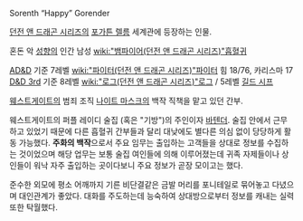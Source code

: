 Sorenth “Happy” Gorender

[[던전 앤 드래곤 시리즈]]의 [[포가튼 렐름]] 세계관에 등장하는 인물. 

혼돈 악 [[성향]]의 인간 남성 [[wiki:"뱀파이어(던전 앤 드래곤 시리즈)"흡혈귀]]

[[AD&D]] 기준 7레벨 [[wiki:"파이터(던전 앤 드래곤 시리즈)"파이터]] 힘 18/76, 카리스마 17
[[D&D 3rd]] 기준 8레벨 [[wiki:"로그(던전 앤 드래곤 시리즈)"로그]] / 5레벨 [[길드 시프]]

[[웨스트게이트]]의 범죄 조직 [[나이트 마스크]]의 백작 직책을 맡고 있던 간부.

웨스트게이트의 퍼플 레이디 술집 (혹은 "기방")의 주인이자 [[바텐더]]. 술집 안에서 근무하고 있었기 때문에 다른 흡혈귀 간부들과 달리 대낮에도 별다른 의심 없이 당당하게 활동 가능했다. '''주화의 백작'''으로서 주요 임무는 출입하는 고객들을 상대로 정보를 수집하는 것이었으며 해당 업무는 보통 술집 여인들에 의해 이루어졌는데 귀족 자제들이나 상인들이 워낙 자주 출입하는 곳이다보니 주요 정보가 곧장 모이고는 했다.

준수한 외모에 평소 어깨까지 기른 비단결같은 금발 머리를 포니테일로 묶어놓고 다녔으며 대인관계가 좋았다. 대화를 주도하는데 능숙하여 상대방으로부터 정보를 캐내는 실력 또한 탁월했다.
